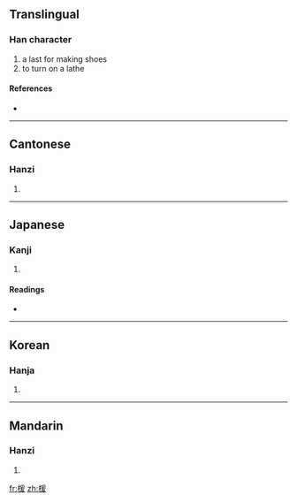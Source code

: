 ==Translingual==

===Han character===
{{Han char|rn=75|rad=木|as=09|sn=13|four=5294<sub>7</sub>|canj=木月一水 (DBME)}}

# a last for making shoes
# to turn on a lathe

====References====
* {{Han ref|kx=0540.170|dkj=15158|dj=0928.030|hdz=21253.050|uh=6965|ud=26981|bh=DDDD|bd=56797}}

----

==Cantonese==

===Hanzi===
{{yue-hanzi|jyut=|y=hyun3}}

# {{defn|Cantonese}}

----

==Japanese==

===Kanji===
{{ja-kanji|grade=|rs=木09}}

# {{defn|Japanese}}

====Readings====
* {{ja-readings|on=[[けん]] (ken), [[かん]] (kan), [[えん]] (en)|kun=[[かた]] (kata)}}

----

==Korean==

===Hanja===
{{ko-hanja|hangeul=원|eumhun=|rv=won|mr=wŏn|y=wen}}

# {{defn|Korean}}

----

==Mandarin==

===Hanzi===
{{cmn-hanzi|pin=[[xuàn]] ([[xuan4]])|wg=hsüan<sup>4</sup>}}

# {{defn|Mandarin}}

[[fr:楥]]
[[zh:楥]]